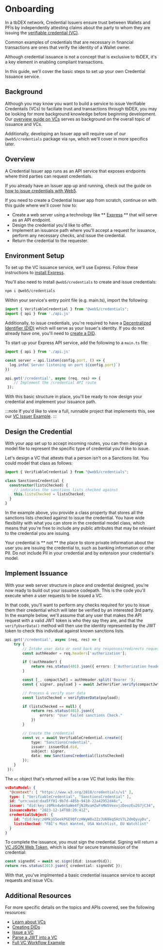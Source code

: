 # Onboarding

In a tbDEX network, Credential Issuers ensure trust between Wallets and PFIs by independently attesting claims about the party to whom they are issuing the [verifiable credential (VC)](/docs/web5/learn/verifiable-credentials).

Common examples of credentials that are necessary in financial transactions are ones that verify the identity of a Wallet owner.

Although credential issuance is not a concept that is exclusive to tbDEX, it's a key element in enabling compliant transactions.

In this guide, we'll cover the basic steps to set up your own Credential Issuance service.

## Background

Although you may know you want to build a service to issue Verifiable Credentails (VCs) to faciliate trust and transactions through tbDEX, you may be looking for more background knowledge before beginning development. Our [overview guide on VCs](/docs/web5/learn/verifiable-credentials) serves as background on the overall topic of issuance and VCs.

Additionally, developing an Issuer app will require use of our `@web5/credentials` package via `npm`, which we'll cover in more specifics later.

## Overview

A Credential Issuer app runs as an API service that exposes endpoints where third parties can request credentials. 

If you already have an Issuer app up and running,  check out the guide on [how to issue credentials with Web5](/docs/web5/build/verifiable-credentials/vc-issuance/).

If you need to create a Credential Issuer app from scratch, continue on with this guide where we'll cover how to: 

- Create a web server using a technology like ** [Express](https://expressjs.com/) ** that will serve as an API endpoint.
- Design the credential you'd like to offer.
- Implement an issuance path where you'll accept a request for issuance, perform any necessary checks, and issue the credential.
- Return the credential to the requester.

## Environment Setup

To set up the VC issuance service, we'll use Express. Follow these instructions to [install Express](https://expressjs.com/en/starter/installing.html). 

You'll also need to install `@web5/credentials` to create and issue credentials:

```bash
npm i @web5/credentials
```

Within your service's entry point file (e.g. main.ts), import the following:

```typescript title=main.ts
import { VerifiableCredential } from "@web5/credentials";
import { api } from './api.js'
```

Additionally, to issue credentials, you're required to have a [Decentralized Identifier (DID)](/docs/web5/learn/decentralized-identifiers) which will serve as your Issuer's identity. If you do not already have one, you'll need to [create a DID](/docs/web5/build/decentralized-identifiers/how-to-create-did#create-a-did-manually). 

To start up your Express API service, add the following to a `main.ts` file:

```typescript title=main.ts
import { api } from './api.js'

const server = api.listen(config.port, () => {
  log.info(`Server listening on port ${config.port}`)
})

api.get('/credential', async (req, res) => {
    // Implement the /credential API route
 });
```

With this basic structure in place, you'll be ready to now design your credential and implement your issuance path. 

:::note
If you'd like to view a full, runnable project that implements this, see our [VC Issuer Example](https://github.com/TBD54566975/super-simple-sanctions).
:::

## Design the Credential

With your app set up to accept incoming routes, you can then design a model file to represent the specific type of credential you'd like to issue. 

Let's design a VC that attests that a person isn't on a Sanctions list. You could model that class as follows:

```typescript title=SanctionsCredential.ts
import { VerifiableCredential } from "@web5/credentials";

class SanctionsCredential {
  constructor(listsChecked) {
    // indicates the sanctions lists checked against
    this.listsChecked = listsChecked; 
  }
}
```

In the example above, you provide a class property that stores all the sanctions lists checked against to issue the credential. You have wide flexibility with what you can store in the credential model class, which means that you're free to include any public attributes that may be relevant to the credential you are issuing.

Your credential is ** not ** the place to store private information about the user you are issuing the credential to, such as banking information or other PII. Do not include PII in your credential and by extension your credential's model.

## Implement Issuance

With your web server structure in place and credential designed, you're now ready to build out your issuance codepath. This is the code you'll execute when a user requests to be issued a VC.

In that code, you'll want to perform any checks required for you to issue them their credential which will later be verified by an interested 3rd party. In the example below, we'll assume that any user that makes the API request with a valid JWT token is who they say they are, and that the `verifyUserData()` method will then use the identity represented by the JWT token to check this individual against known sanctions lists.

```typescript title=main.ts
api.get('/credential', async (req, res) => {
    try {
        // Intake user data or send back any responses/redirects requesting more info
        const authHeader = req.headers['authorization'];

        if (!authHeader) {
            return res.status(401).json({ errors: ['Authorization header required'] });
        }

        const [_, compactJwt] = authHeader.split('Bearer ');
        const { signer, payload } = await JwtVerifier.verify(compactJwt);

        // Process & verify user data
        const listsChecked = verifyUserData(payload);

        if (listsChecked == null) {
            return res.status(401).json({
                errors: "User failed sanctions Check."
            })
        }

        // Create the credential
        const vc = await VerifiableCredential.create({
            type: "SanctionsCredential",
            issuer: issuerDid.did,
            subject: signer,
            data: new SanctionsCredential(listsChecked)
        });
    }
 });
```

The `vc` object that's returned will be a raw VC that looks like this:

```json
vcDataModel: {
  "@context": [ "https://www.w3.org/2018/credentials/v1" ],
  type: [ "VerifiableCredential", "SanctionsCredential" ],
  id: "urn:uuid:daa5ff01-9b7d-485b-9410-22a42952d46c",
  issuer: "did:key:z6Mkn4w6nSaWe4fjNJRvaHZwFnMm5VexvjzDeozEu2G7jC34",
  issuanceDate: "2023-12-14T08:20:41Z",
  credentialSubject: {
    id: "did:key:z6MkjGSeekPGE9QfczHWyW8v2ZzJU68kqSHzV7L2dmQyuyDu",
    listsChecked: "FBI's Most Wanted, USA Watchlist, EU Watchlist"
  }
}
```

To complete the issuance, you must sign the credential. Signing will return a [VC JSON Web Token](/docs/web5/build/verifiable-credentials/jwt-to-vc#what-is-a-jwt), which is ideal for secure transmission of the credential:

```typescript title=main.ts
const signedVC = await vc.sign({did: issuerDid});
return res.status(201).json({ credential: signedVC });
```

With that, you've implmented a basic credential issuance service to accept requests and issue VCs.

## Additional Resources

For more specific details on the topics and APIs covered, see the following resources:

- [Learn about VCs](/docs/web5/learn/verifiable-credentials)
- [Creating DIDs](/docs/web5/build/decentralized-identifiers/how-to-create-did)
- [Issue a VC](/docs/web5/build/verifiable-credentials/vc-issuance)
- [Parse a JWT into a VC](/docs/web5/build/verifiable-credentials/jwt-to-vc)
- [Full VC Workflow Example](/docs/web5/build/verifiable-credentials/fan-club-vc)




